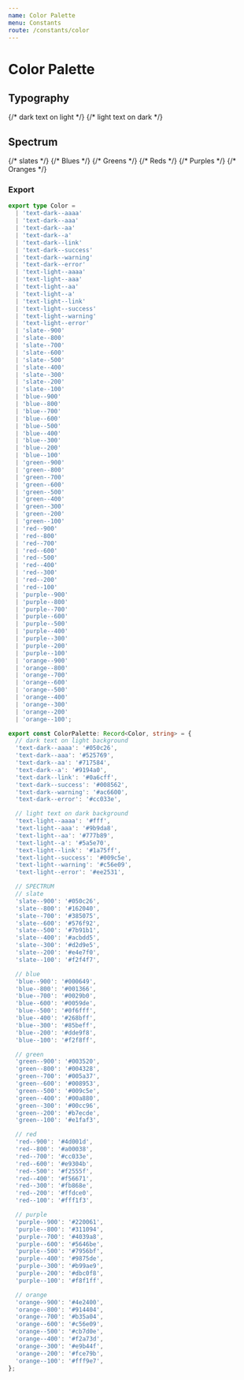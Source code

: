 ```yaml
---
name: Color Palette
menu: Constants
route: /constants/color
---
```



# Color Palette

## Typography

<Box>
  {/* dark text on light */}
  <Box row align="space-between" margin={{ bottom: 1 }} width="100%">
    <ColorSwatch swatch="text-dark--aaaa" />
    <ColorSwatch swatch="text-dark--aaa" />
    <ColorSwatch swatch="text-dark--aa" />
    <ColorSwatch swatch="text-dark--a" />
    <ColorSwatch swatch="text-dark--link" />
    <ColorSwatch swatch="text-dark--success" />
    <ColorSwatch swatch="text-dark--warning" />
    <ColorSwatch swatch="text-dark--error" />
  </Box>
  {/* light text on dark */}
  <Box row align="space-between" margin={{ bottom: 1 }} width="100%">
    <ColorSwatch swatch="text-light--aaaa" backgroundColor="black" />
    <ColorSwatch swatch="text-light--aaa" backgroundColor="black" />
    <ColorSwatch swatch="text-light--aa" backgroundColor="black" />
    <ColorSwatch swatch="text-light--a" backgroundColor="black" />
    <ColorSwatch swatch="text-light--link" backgroundColor="black" />
    <ColorSwatch swatch="text-light--success" backgroundColor="black" />
    <ColorSwatch swatch="text-light--warning" backgroundColor="black" />
    <ColorSwatch swatch="text-light--error" backgroundColor="black" />
  </Box>
</Box>


## Spectrum

<Box>
  {/* slates */}
  <Box row align="space-between" margin={{ bottom: 1 }} width="100%">
    <ColorSwatch swatch="slate--900" />
    <ColorSwatch swatch="slate--800" />
    <ColorSwatch swatch="slate--700" />
    <ColorSwatch swatch="slate--600" />
    <ColorSwatch swatch="slate--500" />
    <ColorSwatch swatch="slate--400" />
    <ColorSwatch swatch="slate--300" />
    <ColorSwatch swatch="slate--200" />
    <ColorSwatch swatch="slate--100" />
  </Box>
  {/* Blues */}
  <Box row align="space-between" margin={{ bottom: 1 }} width="100%">
    <ColorSwatch swatch="blue--900" />
    <ColorSwatch swatch="blue--800" />
    <ColorSwatch swatch="blue--700" />
    <ColorSwatch swatch="blue--600" />
    <ColorSwatch swatch="blue--500" />
    <ColorSwatch swatch="blue--400" />
    <ColorSwatch swatch="blue--300" />
    <ColorSwatch swatch="blue--200" />
    <ColorSwatch swatch="blue--100" />
  </Box>
  {/* Greens */}
  <Box row align="space-between" margin={{ bottom: 1 }} width="100%">
    <ColorSwatch swatch="green--900" />
    <ColorSwatch swatch="green--800" />
    <ColorSwatch swatch="green--700" />
    <ColorSwatch swatch="green--600" />
    <ColorSwatch swatch="green--500" />
    <ColorSwatch swatch="green--400" />
    <ColorSwatch swatch="green--300" />
    <ColorSwatch swatch="green--200" />
    <ColorSwatch swatch="green--100" />
  </Box>
  {/* Reds */}
  <Box row align="space-between" margin={{ bottom: 1 }} width="100%">
    <ColorSwatch swatch="red--900" />
    <ColorSwatch swatch="red--800" />
    <ColorSwatch swatch="red--700" />
    <ColorSwatch swatch="red--600" />
    <ColorSwatch swatch="red--500" />
    <ColorSwatch swatch="red--400" />
    <ColorSwatch swatch="red--300" />
    <ColorSwatch swatch="red--200" />
    <ColorSwatch swatch="red--100" />
  </Box>
  {/* Purples */}
  <Box row align="space-between" margin={{ bottom: 1 }} width="100%">
    <ColorSwatch swatch="purple--900" />
    <ColorSwatch swatch="purple--800" />
    <ColorSwatch swatch="purple--700" />
    <ColorSwatch swatch="purple--600" />
    <ColorSwatch swatch="purple--500" />
    <ColorSwatch swatch="purple--400" />
    <ColorSwatch swatch="purple--300" />
    <ColorSwatch swatch="purple--200" />
    <ColorSwatch swatch="purple--100" />
  </Box>
  {/* Oranges */}
  <Box row align="space-between" margin={{ bottom: 1 }} width="100%">
    <ColorSwatch swatch="orange--900" />
    <ColorSwatch swatch="orange--800" />
    <ColorSwatch swatch="orange--700" />
    <ColorSwatch swatch="orange--600" />
    <ColorSwatch swatch="orange--500" />
    <ColorSwatch swatch="orange--400" />
    <ColorSwatch swatch="orange--300" />
    <ColorSwatch swatch="orange--200" />
    <ColorSwatch swatch="orange--100" />
  </Box>
</Box>

### Export

```ts
export type Color =
  | 'text-dark--aaaa'
  | 'text-dark--aaa'
  | 'text-dark--aa'
  | 'text-dark--a'
  | 'text-dark--link'
  | 'text-dark--success'
  | 'text-dark--warning'
  | 'text-dark--error'
  | 'text-light--aaaa'
  | 'text-light--aaa'
  | 'text-light--aa'
  | 'text-light--a'
  | 'text-light--link'
  | 'text-light--success'
  | 'text-light--warning'
  | 'text-light--error'
  | 'slate--900'
  | 'slate--800'
  | 'slate--700'
  | 'slate--600'
  | 'slate--500'
  | 'slate--400'
  | 'slate--300'
  | 'slate--200'
  | 'slate--100'
  | 'blue--900'
  | 'blue--800'
  | 'blue--700'
  | 'blue--600'
  | 'blue--500'
  | 'blue--400'
  | 'blue--300'
  | 'blue--200'
  | 'blue--100'
  | 'green--900'
  | 'green--800'
  | 'green--700'
  | 'green--600'
  | 'green--500'
  | 'green--400'
  | 'green--300'
  | 'green--200'
  | 'green--100'
  | 'red--900'
  | 'red--800'
  | 'red--700'
  | 'red--600'
  | 'red--500'
  | 'red--400'
  | 'red--300'
  | 'red--200'
  | 'red--100'
  | 'purple--900'
  | 'purple--800'
  | 'purple--700'
  | 'purple--600'
  | 'purple--500'
  | 'purple--400'
  | 'purple--300'
  | 'purple--200'
  | 'purple--100'
  | 'orange--900'
  | 'orange--800'
  | 'orange--700'
  | 'orange--600'
  | 'orange--500'
  | 'orange--400'
  | 'orange--300'
  | 'orange--200'
  | 'orange--100';

export const ColorPalette: Record<Color, string> = {
  // dark text on light background
  'text-dark--aaaa': '#050c26',
  'text-dark--aaa': '#525769',
  'text-dark--aa': '#717584',
  'text-dark--a': '#9194a0',
  'text-dark--link': '#0a6cff',
  'text-dark--success': '#008562',
  'text-dark--warning': '#ac6600',
  'text-dark--error': '#cc033e',

  // light text on dark background
  'text-light--aaaa': '#fff',
  'text-light--aaa': '#9b9da8',
  'text-light--aa': '#777b89',
  'text-light--a': '#5a5e70',
  'text-light--link': '#1a75ff',
  'text-light--success': '#009c5e',
  'text-light--warning': '#c56e09',
  'text-light--error': '#ee2531',

  // SPECTRUM
  // slate
  'slate--900': '#050c26',
  'slate--800': '#162040',
  'slate--700': '#385075',
  'slate--600': '#576f92',
  'slate--500': '#7b91b1',
  'slate--400': '#acbdd5',
  'slate--300': '#d2d9e5',
  'slate--200': '#e4e7f0',
  'slate--100': '#f2f4f7',

  // blue
  'blue--900': '#000649',
  'blue--800': '#001366',
  'blue--700': '#0029b0',
  'blue--600': '#0059de',
  'blue--500': '#0f6fff',
  'blue--400': '#268bff',
  'blue--300': '#85beff',
  'blue--200': '#dde9f8',
  'blue--100': '#f2f8ff',

  // green
  'green--900': '#003520',
  'green--800': '#004328',
  'green--700': '#005a37',
  'green--600': '#008953',
  'green--500': '#009c5e',
  'green--400': '#00a880',
  'green--300': '#00cc96',
  'green--200': '#b7ecde',
  'green--100': '#e1faf3',

  // red
  'red--900': '#4d001d',
  'red--800': '#a00038',
  'red--700': '#cc033e',
  'red--600': '#e9304b',
  'red--500': '#f2555f',
  'red--400': '#f56671',
  'red--300': '#fb868e',
  'red--200': '#ffdce0',
  'red--100': '#fff1f3',

  // purple
  'purple--900': '#220061',
  'purple--800': '#311094',
  'purple--700': '#4039a8',
  'purple--600': '#5646be',
  'purple--500': '#7956bf',
  'purple--400': '#9875de',
  'purple--300': '#b99ae9',
  'purple--200': '#dbc0f8',
  'purple--100': '#f8f1ff',

  // orange
  'orange--900': '#4e2400',
  'orange--800': '#914404',
  'orange--700': '#b35a04',
  'orange--600': '#c56e09',
  'orange--500': '#cb7d0e',
  'orange--400': '#f2a73d',
  'orange--300': '#e9b44f',
  'orange--200': '#fce79b',
  'orange--100': '#fff9e7',
};
```
